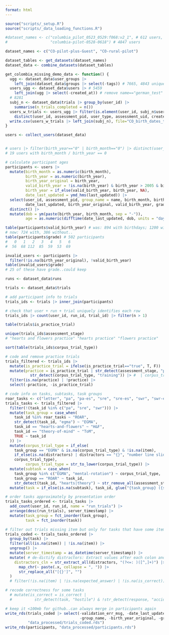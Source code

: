 ```yaml
---
format: html
---
```

  
```r
source("scripts/_setup.R")
source("scripts/_data_loading_functions.R")
```

```r
#dataset_names <- c("columbia_pilot_0523_0529:f068:v2_1", # 612 users, user_type="guest", assessment_uid non-null; only 209 with trials
#                   "columbia-pilot-0528-0618") # 4847 users

dataset_names <- c("CO-pilot-plus-Guest", "CO-rural-pilot")

dataset_tables <- get_datasets(dataset_names)
dataset_data <- combine_datasets(dataset_tables)
```

```r
get_colombia_missing_demo_data <- function() {
  ugg <- dataset_data$user_groups |> 
    left_join(dataset_data$groups |> select(-tags)) # 7665, 4843 unique user_id
  users_ugg <- dataset_data$users |> # 5459
    left_join(ugg |> select(-created_at)) # remove name=="german_test" and "german-test"
  # 8281
  subj_n <- dataset_data$trials |> group_by(user_id) |>
    summarise(n_trials_completed = n()) 
  users_w_trials <- users_ugg |> filter(is.element(user_id, subj_n$user_id)) |>
    distinct(user_id, assessment_pid, user_type, assessment_uid, created_at, last_updated, birth_year, birth_month, parent_id, teacher_id, name)
  write.csv(users_w_trials |> left_join(subj_n), file="CO_birth_dates_to_update.csv")
}

users <- collect_users(dataset_data)


# users |> filter(birth_year=="0" | birth_month=="0") |> distinct(user_id)
# 19 users with birth_month / birth_year == 0

# calculate participant ages
participants <- users |>
  mutate(birth_month = as.numeric(birth_month),
         birth_year = as.numeric(birth_year),
         birth_year_original = birth_year,
         valid_birth_year = !is.na(birth_year) & birth_year > 2005 & birth_year < 2023,
         birth_year = if_else(valid_birth_year, birth_year, NA),
         date_last_updated = ymd_hms(last_updated)) |>
  select(user_id, assessment_pid, group_name = name, birth_month, birth_year, # what about assessment_uid ?
         date_last_updated, birth_year_original, valid_birth_year, grade) |>
  distinct() |>
  mutate(dob = ym(paste(birth_year, birth_month, sep = "-")),
         age = as.numeric(difftime(date_last_updated, dob, units = "days")) / 365.25)

table(participants$valid_birth_year) # was: 894 with birthdays; 1200 without
# now: 724 with, 386 without..
table(participants$grade) # 502 participants
#   0   1   2   3   4   5   6 
#  56  68 112  85  59  53  69 

invalid_users <- participants |>
  filter(!is.na(birth_year_original), !valid_birth_year)
table(invalid_users$grade)
# 25 of these have grade..could keep
```

```r
runs <- dataset_data$runs
```

```r
trials <- dataset_data$trials

# add participant info to trials
trials_ids <- trials |> inner_join(participants)

# check that user + run + trial uniquely identifies each row
trials_ids |> count(user_id, run_id, trial_id) |> filter(n > 1)

table(trials$is_practice_trial)

unique(trials_ids$assessment_stage)
# "hearts and flowers practice" "hearts practice" "flowers practice"

sort(table(trials_ids$corpus_trial_type))

# code and remove practice trials
trials_filtered <- trials_ids |>
  mutate(is_practice_trial = ifelse(is_practice_trial=="true", T, F)) |>
  mutate(practice = is_practice_trial | str_detect(assessment_stage, "practice") |
           str_detect(corpus_trial_type, "training")) |> #  | corpus_trial_type=="practice"
  filter(is.na(practice) | !practice) |>
  select(-practice, -is_practice_trial)

# code info on tasks, subtasks, task groups
roar_tasks <- c("letter", "pa", "pa-es", "sre", "sre-es", "swr", "swr-es", "vocab")
trials_tasks <- trials_filtered |>
  filter(!(task_id %in% c("pa", "sre", "swr"))) |>
  mutate(task_group = case_when(
    task_id %in% roar_tasks ~ "ROAR",
    str_detect(task_id, "egma") ~ "EGMA",
    task_id == "hearts-and-flowers" ~ "H&F",
    task_id == "theory-of-mind" ~ "ToM",
    TRUE ~ task_id
  )) |>
  mutate(corpus_trial_type = if_else(
    task_group == "EGMA" & is.na(corpus_trial_type) & !is.na(item),
    if_else(is.na(distractors) | distractors == "{}", "number line slider", "number line 4afc"),
    corpus_trial_type),
         corpus_trial_type = str_to_lower(corpus_trial_type)) |>
  mutate(subtask = case_when(
    task_group %in% c("EGMA", "mental-rotation") ~ corpus_trial_type,
    task_group == "ROAR" ~ task_id,
    str_detect(task_id, "hearts|theory") ~ str_remove_all(assessment_stage, " stimulus"))) |>
  mutate(task = if_else(is.na(subtask), task_id, glue("{task_group} ({subtask})")))

# order tasks approximately by presentation order
trials_tasks_ordered <- trials_tasks |>
  add_count(user_id, run_id, name = "run_trials") |>
  arrange(desc(run_trials), server_timestamp) |>
  mutate(task_group = fct_inorder(task_group),
         task = fct_inorder(task))

# filter out trials missing item but only for tasks that have some items
trials_coded <- trials_tasks_ordered |>
  group_by(task) |>
  filter(all(is.na(item)) | !is.na(item)) |>
  ungroup() |>
  mutate(server_timestamp = as_datetime(server_timestamp)) |>
  mutate( # de-dictify distractors: Extract values after each colon and space, up to comma
    distractors_cln = str_extract_all(distractors, "(?<=: )([^,]+)") |>  
      map_chr(~ paste(.x, collapse = ", ")) |>
      str_replace_all("[{}']", "") 
  )
  # filter(!is.na(item) | !is.na(expected_answer) | !is.na(is_correct)) |>

# recode correctness for some tasks
  # mutate(is_correct = is_correct |
  #          str_detect(task, "hostile") & !str_detect(response, "accident"))

# keep it <100mb for github..can always merge in participants again
write_rds(trials_coded |> select(-validation_err_msg, -date_last_updated, 
                                 -group_name, -birth_year_original, -grade), 
          "data_processed/trials_coded.rds")
write_rds(participants, "data_processed/participants.rds")
```
